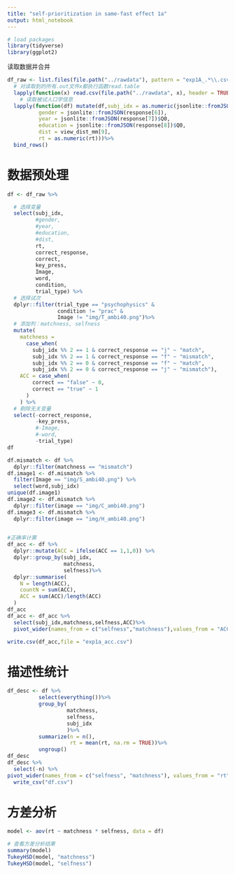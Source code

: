 ```yaml
---
title: "self-prioritization in same-fast effect 1a"
output: html_notebook
---
```


```r
# load packages
library(tidyverse)
library(ggplot2)
```

读取数据并合并
```r
df_raw <- list.files(file.path("../rawdata"), pattern = "exp1A_.*\\.csv$") %>%
  # 对读取到的所有.out文件x都执行函数read.table
  lapply(function(x) read.csv(file.path("../rawdata", x), header = TRUE)) %>%
    # 读取被试人口学信息
  lapply(function(df) mutate(df,subj_idx = as.numeric(jsonlite::fromJSON(response[5])$Q0), 
          gender = jsonlite::fromJSON(response[6]),
          year = jsonlite::fromJSON(response[7])$Q0,
          education = jsonlite::fromJSON(response[8])$Q0,
          dist = view_dist_mm[9],
          rt = as.numeric(rt)))%>%
  bind_rows()
```

# 数据预处理
```r
df <- df_raw %>% 

  # 选择变量
  select(subj_idx, 
         #gender, 
         #year, 
         #education, 
         #dist, 
         rt, 
         correct_response, 
         correct, 
         key_press, 
         Image, 
         word, 
         condition,
         trial_type) %>% 
  # 选择试次
  dplyr::filter(trial_type == "psychophysics" & 
                condition != "prac" & 
                Image != "img/T_ambi40.png")%>% 
  # 添加列：matchness, selfness
  mutate(
    matchness =
      case_when(
        subj_idx %% 2 == 1 & correct_response == "j" ~ "match",
        subj_idx %% 2 == 1 & correct_response == "f" ~ "mismatch", 
        subj_idx %% 2 == 0 & correct_response == "f" ~ "match",
        subj_idx %% 2 == 0 & correct_response == "j" ~ "mismatch"),
    ACC = case_when(
        correct == "false" ~ 0, 
        correct == "true" ~ 1
      )
    ) %>%
  # 剔除无关变量
  select(-correct_response, 
         -key_press, 
         #-Image, 
         #-word,
         -trial_type)
df
```


```r
df.mismatch <- df %>%
  dplyr::filter(matchness == "mismatch") 
df.image1 <- df.mismatch %>%
  filter(Image == "img/S_ambi40.png") %>%
  select(word,subj_idx) 
unique(df.image1)
df.image2 <- df.mismatch %>%
  dplyr::filter(image == "img/C_ambi40.png")
df.image3 <- df.mismatch %>%
  dplyr::filter(image == "img/H_ambi40.png")
  

```


```r
#正确率计算
df_acc <- df %>%
  dplyr::mutate(ACC = ifelse(ACC == 1,1,0)) %>%
  dplyr::group_by(subj_idx,
                  matchness,
                  selfness)%>%
  dplyr::summarise(
    N = length(ACC),
    countN = sum(ACC),
    ACC = sum(ACC)/length(ACC)
  )
df_acc
df_acc <- df_acc %>%
  select(subj_idx,matchness,selfness,ACC)%>%
  pivot_wider(names_from = c("selfness","matchness"),values_from = "ACC")

write.csv(df_acc,file = "exp1a_acc.csv")
```
# 描述性统计
```r
df_desc <- df %>%
          select(everything())%>%
          group_by(
                   matchness,
                   selfness,
                   subj_idx
                   )%>%
          summarize(n = n(),
                    rt = mean(rt, na.rm = TRUE))%>%
          ungroup()
df_desc
df_desc %>% 
  select(-n) %>% 
pivot_wider(names_from = c("selfness", "matchness"), values_from = "rt") %>% 
  write_csv("df.csv")

```
# 方差分析
```r
model <- aov(rt ~ matchness * selfness, data = df)

# 查看方差分析结果
summary(model)
TukeyHSD(model, "matchness")
TukeyHSD(model, "selfness")
```

